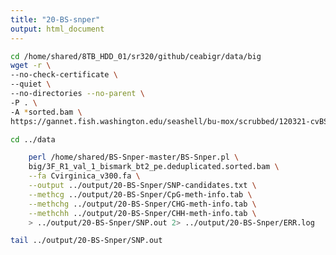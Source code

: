 ```yaml
---
title: "20-BS-snper"
output: html_document
---
```


```bash
cd /home/shared/8TB_HDD_01/sr320/github/ceabigr/data/big
wget -r \
--no-check-certificate \
--quiet \
--no-directories --no-parent \
-P . \
-A *sorted.bam \
https://gannet.fish.washington.edu/seashell/bu-mox/scrubbed/120321-cvBS/
```

```bash
cd ../data

    perl /home/shared/BS-Snper-master/BS-Snper.pl \
    big/3F_R1_val_1_bismark_bt2_pe.deduplicated.sorted.bam \
    --fa Cvirginica_v300.fa \
    --output ../output/20-BS-Snper/SNP-candidates.txt \
    --methcg ../output/20-BS-Snper/CpG-meth-info.tab \
    --methchg ../output/20-BS-Snper/CHG-meth-info.tab \
    --methchh ../output/20-BS-Snper/CHH-meth-info.tab \
    > ../output/20-BS-Snper/SNP.out 2> ../output/20-BS-Snper/ERR.log
```

```bash
tail ../output/20-BS-Snper/SNP.out
```


